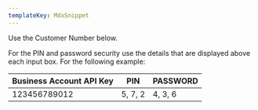 ```yaml
---
templateKey: MdxSnippet
---
```


Use the Customer Number below.

For the PIN and password security use the details that are displayed above each input box. For the following example:

|Business Account API Key|PIN|PASSWORD|
|--- |--- |--- |
|123456789012|5, 7, 2|4, 3, 6|

